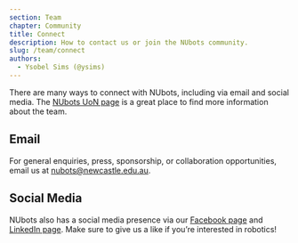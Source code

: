```yaml
---
section: Team
chapter: Community
title: Connect
description: How to contact us or join the NUbots community.
slug: /team/connect
authors:
  - Ysobel Sims (@ysims)
---
```


There are many ways to connect with NUbots, including via email and social media. The [NUbots UoN page](https://www.newcastle.edu.au/research/centre/newcastle-robotics-laboratory/nubots) is a great place to find more information about the team.

## Email

For general enquiries, press, sponsorship, or collaboration opportunities, email us at [nubots@newcastle.edu.au](mailto:nubots@newcastle.edu.au).

## Social Media

NUbots also has a social media presence via our [Facebook page](https://www.facebook.com/NubotsRobotics/) and [LinkedIn page](https://www.linkedin.com/company/89863525/). Make sure to give us a like if you’re interested in robotics!
